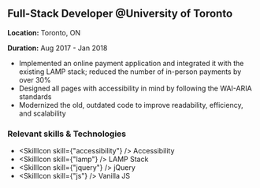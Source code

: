 ## Full-Stack Developer @University of Toronto

**Location:** Toronto, ON

**Duration:** Aug 2017 - Jan 2018 

 - Implemented an online payment application and integrated it with the existing LAMP stack; reduced  the number of in-person payments by over 30%
 - Designed all pages with accessibility in mind by following the WAI-ARIA standards
 - Modernized the old, outdated code to improve readability, efficiency, and scalability

### Relevant skills & Technologies
 - <SkillIcon skill={"accessibility"} /> Accessibility
 - <SkillIcon skill={"lamp"} /> LAMP  Stack
 - <SkillIcon skill={"jquery"} /> jQuery
 - <SkillIcon skill={"js"} /> Vanilla JS